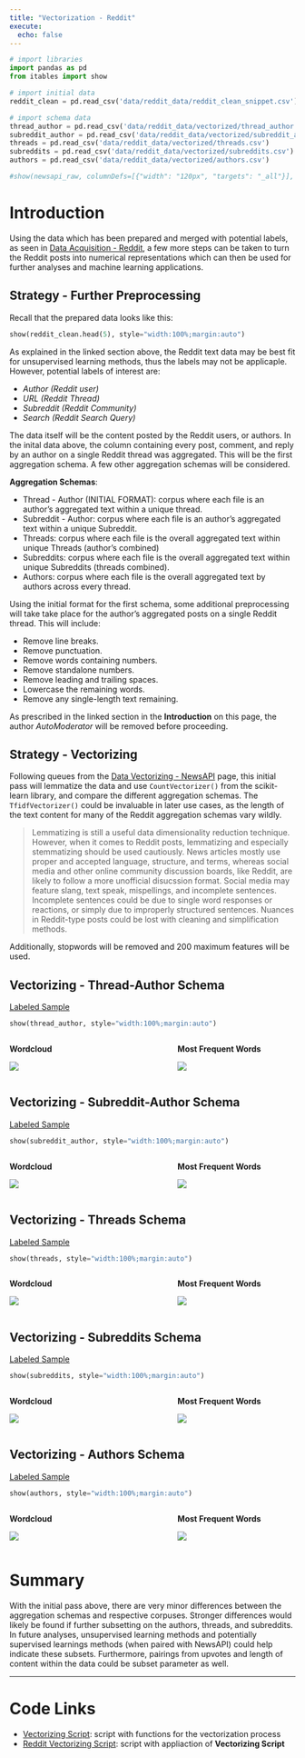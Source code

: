 ```yaml
---
title: "Vectorization - Reddit"
execute:
  echo: false
---
```


```python
# import libraries
import pandas as pd
from itables import show

# import initial data
reddit_clean = pd.read_csv('data/reddit_data/reddit_clean_snippet.csv')

# import schema data
thread_author = pd.read_csv('data/reddit_data/vectorized/thread_author.csv')
subreddit_author = pd.read_csv('data/reddit_data/vectorized/subreddit_author.csv')
threads = pd.read_csv('data/reddit_data/vectorized/threads.csv')
subreddits = pd.read_csv('data/reddit_data/vectorized/subreddits.csv')
authors = pd.read_csv('data/reddit_data/vectorized/authors.csv')

#show(newsapi_raw, columnDefs=[{"width": "120px", "targets": "_all"}], autoWidth=False, classes="display")
```

# Introduction

Using the data which has been prepared and merged with potential labels, as seen in [Data Acquisition - Reddit](data_reddit.qmd), a few more steps can be taken to turn the Reddit posts into numerical representations which can then be used for further analyses and machine learning applications.

## Strategy - Further Preprocessing

Recall that the prepared data looks like this:

```python
show(reddit_clean.head(5), style="width:100%;margin:auto")
```

As explained in the linked section above, the Reddit text data may be best fit for unsupervised learning methods, thus the labels may not be applicaple. However, potential labels of interest are:

- *Author (Reddit user)*
- *URL (Reddit Thread)*
- *Subreddit (Reddit Community)*
- *Search (Reddit Search Query)*

The data itself will be the content posted by the Reddit users, or authors. In the inital data above, the column containing every post, comment, and reply by an author on a single Reddit thread was aggregated. This will be the first aggregation schema. A few other aggregation schemas will be considered.

**Aggregation Schemas**:

- Thread - Author (INITIAL FORMAT): corpus where each file is an author's aggregated text within a unique thread.
- Subreddit - Author: corpus where each file is an author's aggregated text within a unique Subreddit.
- Threads: corpus where each file is the overall aggregated text within unique Threads (author's combined)
- Subreddits: corpus where each file is the overall aggregated text within unique Subreddits (threads combined).
- Authors: corpus where each file is the overall aggregated text by authors across every thread.

Using the initial format for the first schema, some additional preprocessing will take take place for the author's aggregated posts on a single Reddit thread. This will include:

- Remove line breaks.
- Remove punctuation.
- Remove words containing numbers.
- Remove standalone numbers.
- Remove leading and trailing spaces.
- Lowercase the remaining words.
- Remove any single-length text remaining.

As prescribed in the linked section in the **Introduction** on this page, the author *AutoModerator* will be removed before proceeding.

## Strategy - Vectorizing

Following queues from the [Data Vectorizing - NewsAPI](vectorization_newsapi.qmd) page, this initial pass will lemmatize the data and use `CountVectorizer()` from the scikit-learn library, and compare the different aggregation schemas. The `TfidfVectorizer()` could be invaluable in later use cases, as the length of the text content for many of the Reddit aggregation schemas vary wildly.

> Lemmatizing is still a useful data dimensionality reduction technique. However, when it comes to Reddit posts, lemmatizing and especially stemmatizing should be used cautiously. News articles mostly use proper and accepted language, structure, and terms, whereas social media and other online community discussion boards, like Reddit, are likely to follow a more unofficial disucssion format. Social media may feature slang, text speak, mispellings, and incomplete sentences. Incomplete sentences could be due to single word responses or reactions, or simply due to improperly structured sentences. Nuances in Reddit-type posts could be lost with cleaning and simplification methods.

Additionally, stopwords will be removed and 200 maximum features will be used.

## Vectorizing - Thread-Author Schema

[Labeled Sample](https://github.com/Student-Loan-Forgiveness/Student-Loan-Forgiveness/blob/main/data/reddit_data/vectorized/thread_author.csv)

```python
show(thread_author, style="width:100%;margin:auto")
```

::: columns
::: {.column width=45%}
**Wordcloud**

![](images/reddit/vectorized/wc_thread_author.png)
:::

::: {.column width=10%}
:::

::: {.column width=45%}
**Most Frequent Words**

![](images/reddit/vectorized/most_frequent_words_thread_author.png)
:::
:::

## Vectorizing - Subreddit-Author Schema

[Labeled Sample](https://github.com/Student-Loan-Forgiveness/Student-Loan-Forgiveness/blob/main/data/reddit_data/vectorized/subreddit_author.csv)

```python
show(subreddit_author, style="width:100%;margin:auto")
```

::: columns
::: {.column width=45%}
**Wordcloud**

![](images/reddit/vectorized/wc_subreddit_author.png)
:::

::: {.column width=10%}
:::

::: {.column width=45%}
**Most Frequent Words**

![](images/reddit/vectorized/most_frequent_words_subreddit_author.png)
:::
:::

## Vectorizing - Threads Schema

[Labeled Sample](https://github.com/Student-Loan-Forgiveness/Student-Loan-Forgiveness/blob/main/data/reddit_data/vectorized/threads.csv)

```python
show(threads, style="width:100%;margin:auto")
```

::: columns
::: {.column width=45%}
**Wordcloud**

![](images/reddit/vectorized/wc_threads.png)
:::

::: {.column width=10%}
:::

::: {.column width=45%}
**Most Frequent Words**

![](images/reddit/vectorized/most_frequent_words_threads.png)
:::
:::

## Vectorizing - Subreddits Schema

[Labeled Sample](https://github.com/Student-Loan-Forgiveness/Student-Loan-Forgiveness/blob/main/data/reddit_data/vectorized/subreddits.csv)

```python
show(subreddits, style="width:100%;margin:auto")
```

::: columns
::: {.column width=45%}
**Wordcloud**

![](images/reddit/vectorized/wc_subreddits.png)
:::

::: {.column width=10%}
:::

::: {.column width=45%}
**Most Frequent Words**

![](images/reddit/vectorized/most_frequent_words_subreddits.png)
:::
:::

## Vectorizing - Authors Schema

[Labeled Sample](https://github.com/Student-Loan-Forgiveness/Student-Loan-Forgiveness/blob/main/data/reddit_data/vectorized/authors.csv)

```python
show(authors, style="width:100%;margin:auto")
```

::: columns
::: {.column width=45%}
**Wordcloud**

![](images/reddit/vectorized/wc_authors.png)
:::

::: {.column width=10%}
:::

::: {.column width=45%}
**Most Frequent Words**

![](images/reddit/vectorized/most_frequent_words_authors.png)
:::
:::

# Summary

With the initial pass above, there are very minor differences between the aggregation schemas and respective corpuses. Stronger differences would likely be found if further subsetting on the authors, threads, and subreddits. In future analyses, unsupervised learning methods and potentially supervised learnings methods (when paired with NewsAPI) could help indicate these subsets. Furthermore, pairings from upvotes and length of content within the data could be subset parameter as well.

---

# Code Links

- [Vectorizing Script](https://github.com/Student-Loan-Forgiveness/Student-Loan-Forgiveness/blob/main/scripts/data_vectorizing/vectorizing_functions.py): script with functions for the vectorization process
- [Reddit Vectorizing Script](https://github.com/Student-Loan-Forgiveness/Student-Loan-Forgiveness/blob/main/scripts/data_vectorizing/reddit_vectorizing_application.py): script with appliaction of **Vectorizing Script**
